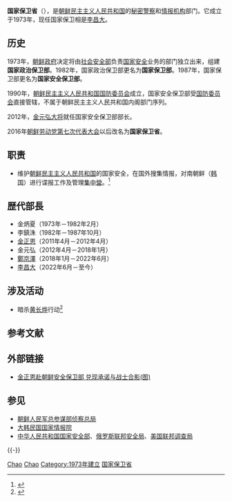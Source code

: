 {{Infobox Government agency
| agency_name     = 国家保卫省
|nativename      = {{lang|ko|국가보위성}}
| jurisdiction    = {{DPRK}}
| seal            = 
| seal_width      = 200px
|formed          = {{start date and age|1973}}
|date1           =
|date1_name      =
|date2           =
|date2_name      =
|preceding1      =
|preceding2      =
|dissolved       =
|superseding     =
|headquarters    = {{DPRK-PRK}}[[平壤直轄市|平壤直轄市]]
  | chief1_title    = 国家保卫相
  | chief1          = [[李昌大|李昌大]]
  | parent_agency   = [[朝鲜民主主义人民共和国国务委员会|朝鲜民主主义人民共和国国务委员会]]
|website         = 
|footnotes       =
}}
'''国家保卫省'''（{{朝|국가보위성|國家保衛省}}），是[[朝鲜民主主义人民共和国|朝鲜民主主义人民共和国]]的[[秘密警察|秘密警察]]和[[情报机构|情报机构]]部门。它成立于1973年，现任国家保卫相是[[李昌大|李昌大]]。

==历史==
1973年，[[朝鲜民主主义人民共和国政府|朝鲜政府]]决定将由[[社会安全省|社会安全部]]负责[[国家安全|国家安全]]业务的部门独立出来，组建'''国家政治保卫部'''。1982年，国家政治保卫部更名为'''国家保卫部'''。1987年，国家保卫部更名为'''国家安全保卫部'''。

1990年，[[朝鲜民主主义人民共和国国防委员会|朝鲜民主主义人民共和国国防委员会]]成立，国家安全保卫部受[[朝鲜民主主义人民共和国国防委员会|国防委员会]]直接管辖，不属于朝鲜民主主义人民共和国内阁部门序列。

2012年，[[金元弘|金元弘]][[大将|大将]]就任国家安全保卫部部长。

2016年[[朝鲜劳动党第七次代表大会|朝鲜劳动党第七次代表大会]]以后改名为'''国家保卫省'''。

==职责==
*维护[[朝鲜民主主义人民共和国|朝鲜民主主义人民共和国]]的国家安全，在国外搜集情报，对南朝鲜（[[韩国|韩国]]）进行谍报工作及管理[[朝鮮民主主義人民共和國集中營|集中營]]。<ref>{{Cite web |url=http://news.ifeng.com/world/200812/1225_16_939860.shtml |title=被控间谍罪的朝鲜女子在韩拘留所自杀未遂(图) |access-date=2013-12-14 |archive-date=2019-06-07 |archive-url=https://web.archive.org/web/20190607055121/http://news.ifeng.com/world/200812/1225_16_939860.shtml |dead-url=no }}</ref>

==歴代部長==
*金炳夏（1973年－1982年2月）
*李鎮洙（1982年－1987年10月）
*[[金正恩|金正恩]]（2011年4月－2012年4月）
*金元弘（2012年4月－2018年1月）
*[[鄭京澤|鄭京澤]]（2018年1月－2022年6月）
*[[李昌大|李昌大]]（2022年6月－至今）
==涉及活动==
*暗杀[[黄长烨|黄长烨]]行动<ref>{{Cite web |url=http://phtv.ifeng.com/program/xlksj/detail_2010_05/04/1482293_2.shtml |title=朝鲜间谍赴韩暗杀黄长烨 失败因未带够活动经费 |access-date=2013-12-14 |archive-date=2019-06-06 |archive-url=https://web.archive.org/web/20190606022446/http://phtv.ifeng.com/program/xlksj/detail_2010_05/04/1482293_2.shtml |dead-url=no }}</ref>

== 参考文献 ==
{{Reflist|30em}}

==外部链接==
*{{zh-cn icon}}[http://news.ifeng.com/mil/1/detail_2012_11/21/19394718_0.shtml 金正恩赴朝鲜安全保卫部 兑现承诺与战士合影(图)] {{Wayback|url=http://news.ifeng.com/mil/1/detail_2012_11/21/19394718_0.shtml |date=20181001104246 }}

== 参见 ==
{{Portal box|北朝鲜}}
* [[朝鲜人民军总参谋部侦察总局|朝鲜人民军总参谋部侦察总局]]
* [[大韩民国国家情报院|大韩民国国家情报院]]
* [[中华人民共和国国家安全部|中华人民共和国国家安全部]]、[[俄罗斯联邦安全局|俄罗斯联邦安全局]]、[[美国联邦调查局|美国联邦调查局]]

{{-}}
{{朝鲜民主主义人民共和国政府部门}}
{{National Intelligence Agencies}}

[[Category:朝鲜民主主义人民共和国政府机构|Chao]]
[[Category:朝鲜民主主义人民共和国情报机构|Chao]]
[[Category:1973年建立|Category:1973年建立]]
[[Category:国家保卫省|]]